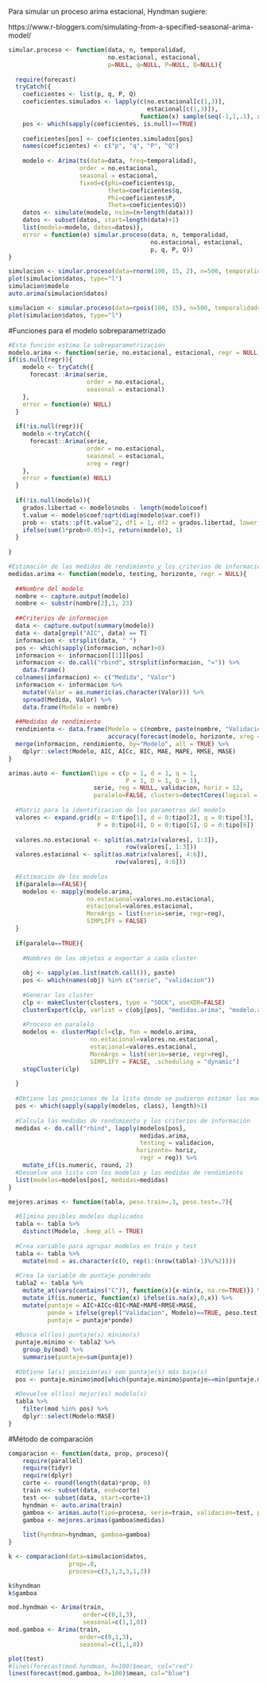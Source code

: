 Para simular un proceso arima estacional, Hyndman sugiere:

https://www.r-bloggers.com/simulating-from-a-specified-seasonal-arima-model/

```r
simular.proceso <- function(data, n, temporalidad, 
                            no.estacional, estacional, 
                            p=NULL, q=NULL, P=NULL, Q=NULL){
  
  require(forecast)
  tryCatch({
    coeficientes <- list(p, q, P, Q)
    coeficientes.simulados <- lapply(c(no.estacional[c(1,3)], 
                                       estacional[c(1,3)]), 
                                     function(x) sample(seq(-1,1,.1), x))
    pos <- which(sapply(coeficientes, is.null)==TRUE)
    
    coeficientes[pos] <- coeficientes.simulados[pos]
    names(coeficientes) <- c("p", "q", "P", "Q")
    
    modelo <- Arima(ts(data=data, freq=temporalidad), 
                    order = no.estacional, 
                    seasonal = estacional,
                    fixed=c(phi=coeficientes$p, 
                            theta=coeficientes$q, 
                            Phi=coeficientes$P, 
                            Theta=coeficientes$Q))
    datos <- simulate(modelo, nsim=(n+length(data)))
    datos <- subset(datos, start=length(data)+1)
    list(modelo=modelo, datos=datos)}, 
    error = function(e) simular.proceso(data, n, temporalidad,
                                        no.estacional, estacional, 
                                        p, q, P, Q))
}

simulacion <- simular.proceso(data=rnorm(100, 15, 2), n=500, temporalidad=12, no.estacional=c(1,1,3), estacional = c(1,0,2), q=c(.1, .5, .9))
plot(simulacion$datos, type="l")
simulacion$modelo
auto.arima(simulacion$datos)

simulacion <- simular.proceso(data=rpois(100, 15), n=500, temporalidad=12, no.estacional=c(1,1,3), estacional = c(2,1,1), p=.1)
plot(simulacion$datos, type="l")
```

#Funciones para el modelo sobreparametrizado

```r
#Esta función estima la sobreparametrización
modelo.arima <- function(serie, no.estacional, estacional, regr = NULL){
if(is.null(regr)){
    modelo <- tryCatch({
      forecast::Arima(serie, 
                      order = no.estacional, 
                      seasonal = estacional)
    }, 
    error = function(e) NULL)  
  }
  
  if(!is.null(regr)){
    modelo <-tryCatch({
      forecast::Arima(serie, 
                      order = no.estacional, 
                      seasonal = estacional, 
                      xreg = regr)
    }, 
    error = function(e) NULL)   
  }
  
  if(!is.null(modelo)){
    grados.libertad <- modelo$nobs - length(modelo$coef)
    t.value <- modelo$coef/sqrt(diag(modelo$var.coef))
    prob <- stats::pf(t.value^2, df1 = 1, df2 = grados.libertad, lower.tail = FALSE)
    ifelse(sum(1*prob>0.05)<1, return(modelo), 1)
  }
  
}
```

```r
#Estimación de las medidas de rendimiento y los criterios de información
medidas.arima <- function(modelo, testing, horizonte, regr = NULL){
  
  ##Nombre del modelo
  nombre <- capture.output(modelo)
  nombre <- substr(nombre[2],1, 23)
  
  ##Criterios de informacion
  data <- capture.output(summary(modelo))
  data <- data[grepl("AIC", data) == T]
  informacion <- strsplit(data, " ")
  pos <- which(sapply(informacion, nchar)>0)
  informacion <- informacion[[1]][pos]
  informacion <- do.call("rbind", strsplit(informacion, "=")) %>% 
    data.frame() 
  colnames(informacion) <- c("Medida", "Valor")
  informacion <- informacion %>% 
    mutate(Valor = as.numeric(as.character(Valor))) %>% 
    spread(Medida, Valor) %>% 
    data.frame(Modelo = nombre)
  
  ##Medidas de rendimiento
  rendimiento <- data.frame(Modelo = c(nombre, paste(nombre, "Validacion")), 
                            accuracy(forecast(modelo, horizonte, xreg = regr), testing))
  merge(informacion, rendimiento, by="Modelo", all = TRUE) %>% 
    dplyr::select(Modelo, AIC, AICc, BIC, MAE, MAPE, RMSE, MASE)
}
```

```r
arimas.auto <- function(tipo = c(p = 1, d = 1, q = 1, 
                                 P = 1, D = 1, Q = 1), 
                        serie, reg = NULL, validacion, horiz = 12,
                        paralelo=FALSE, clusters=detectCores(logical = FALSE)){
  
  #Matriz para la identificacion de los parametros del modelo
  valores <- expand.grid(p = 0:tipo[1], d = 0:tipo[2], q = 0:tipo[3], 
                         P = 0:tipo[4], D = 0:tipo[5], Q = 0:tipo[6])
  
  valores.no.estacional <- split(as.matrix(valores[, 1:3]), 
                                 row(valores[, 1:3]))
  valores.estacional <- split(as.matrix(valores[, 4:6]), 
                              row(valores[, 4:6]))
  
  #Estimación de los modelos
  if(paralelo==FALSE){
    modelos <- mapply(modelo.arima, 
                      no.estacional=valores.no.estacional, 
                      estacional=valores.estacional, 
                      MoreArgs = list(serie=serie, regr=reg), 
                      SIMPLIFY = FALSE)
  }
  
  if(paralelo==TRUE){
    
    #Nombres de los objetos a exportar a cada cluster
    
    obj <- sapply(as.list(match.call()), paste)
    pos <- which(names(obj) %in% c("serie", "validacion"))
    
    #Generar los cluster
    clp <- makeCluster(clusters, type = "SOCK", useXDR=FALSE)
    clusterExport(clp, varlist = c(obj[pos], "medidas.arima", "modelo.arima"))
    
    #Proceso en paralelo
    modelos <- clusterMap(cl=clp, fun = modelo.arima, 
                       no.estacional=valores.no.estacional, 
                       estacional=valores.estacional, 
                       MoreArgs = list(serie=serie, regr=reg), 
                       SIMPLIFY = FALSE, .scheduling = "dynamic")
    stopCluster(clp)
    
  }
  
  #Obtiene las posiciones de la lista donde se pudieron estimar los modelos
  pos <- which(sapply(sapply(modelos, class), length)>1)
  
  #Calcula las medidas de rendimiento y los criterios de información
  medidas <- do.call("rbind", lapply(modelos[pos], 
                                     medidas.arima, 
                                     testing = validacion, 
                                    horizonte= horiz, 
                                     regr = reg)) %>% 
    mutate_if(is.numeric, round, 2)
  #Devuelve una lista con los modelos y las medidas de rendimiento
  list(modelos=modelos[pos], medidas=medidas)
}
```

```r
mejores.arimas <- function(tabla, peso.train=.3, peso.test=.7){
  
  #Elimina posibles modelos duplicados
  tabla <- tabla %>%
    distinct(Modelo, .keep_all = TRUE)
  
  #Crea variable para agrupar modelos en train y test
  tabla <- tabla %>% 
    mutate(mod = as.character(c(0, rep(1:(nrow(tabla)-1)%/%2))))
  
  #Crea la variable de puntaje ponderado
  tabla2 <- tabla %>% 
    mutate_at(vars(contains("C")), function(x){x-min(x, na.rm=TRUE)}) %>% 
    mutate_if(is.numeric, function(x) ifelse(is.na(x),0,x)) %>% 
    mutate(puntaje = AIC+AICc+BIC+MAE+MAPE+RMSE+MASE,
           ponde = ifelse(grepl("Validacion", Modelo)==TRUE, peso.test, peso.train),
           puntaje = puntaje*ponde)
  
  #Busca el(los) puntaje(s) mínimo(s)
  puntaje.minimo <- tabla2 %>% 
    group_by(mod) %>% 
    summarise(puntaje=sum(puntaje))
  
  #Obtiene la(s) posición(es) con puntaje(s) más bajo(s) 
  pos <- puntaje.minimo$mod[which(puntaje.minimo$puntaje==min(puntaje.minimo$puntaje))]
  
  #Devuelve el(los) mejor(es) modelo(s)
  tabla %>% 
    filter(mod %in% pos) %>% 
    dplyr::select(Modelo:MASE)
}
```

#Método de comparación

```r
comparacion <- function(data, prop, proceso){
    require(parallel)
    require(tidyr)
    require(dplyr)
    corte <- round(length(data)*prop, 0)
    train <<- subset(data, end=corte)
    test <<- subset(data, start=corte+1)
    hyndman <- auto.arima(train)
    gamboa <- arimas.auto(tipo=proceso, serie=train, validacion=test, paralelo=TRUE)
    gamboa <- mejores.arimas(gamboa$medidas)
    
    list(hyndman=hyndman, gamboa=gamboa)
}

k <- comparacion(data=simulacion$datos, 
                 prop=.8, 
                 proceso=c(3,1,3,3,1,3))
```

```r
k$hyndman
k$gamboa
```

```r
mod.hyndman <- Arima(train, 
                     order=c(0,1,3), 
                     seasonal=c(1,1,0))
mod.gamboa <- Arima(train, 
                    order=c(0,1,3), 
                    seasonal=c(1,1,0))
```

```r
plot(test)
#lines(forecast(mod.hyndman, h=100)$mean, col="red")
lines(forecast(mod.gamboa, h=100)$mean, col="blue")
```

